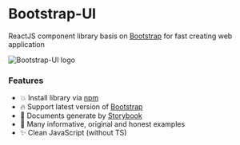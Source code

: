 
<Meta title="Introduction" />

# **Bootstrap-UI**

ReactJS component library basis on [Bootstrap](https://getbootstrap.com/)
for fast creating web application


<img className="w-75 order mt-2 mb-4" src={BootstrapUIImage} alt="Bootstrap-UI logo" />

### **Features**
+ 💥 Install library via [npm](https://www.npmjs.com)
+ 🔥 Support latest version of [Bootstrap](https://github.com/twbs/bootstrap/releases/tag/v5.1.3)
+ 🧾 Documents generate by [Storybook](https://www.storybook.js.org)
+ 📖 Many informative, original and honest examples
+ ✨ Clean JavaScript (without TS)